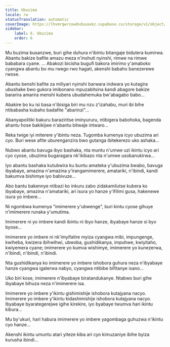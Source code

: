 ```yaml
---
title: Ubuzima
locale: rw
statusTranslation: automatic
coverImage: https://lhvmrqwrcowdvduuaukz.supabase.co/storage/v1/object/public/strapi-uploads/small_cover-tratado-de-psicologia-revolucionaria.webp-5e15e1cec4e0ebebcde5d7fc7565d8fd.webp
sidebar:
    label: 6. Ubuzima
    order: 6
---
```

Mu buzima busanzwe, buri gihe duhura n'ibintu bitangaje bidutera kumirwa. Abantu bakize bafite amazu meza n'inshuti nyinshi, rimwe na rimwe bababara cyane. ... Abakozi bicisha bugufi bakora imirimo y'amaboko cyangwa abantu bo mu rwego rwo hagati, akenshi babaho banezerewe rwose.

Abantu benshi bafite za miliyari nyinshi barwara indwara yo kutagira ubushake bwo gukora imibonano mpuzabitsina kandi abagore bakize bararira amarira menshi kubera ubudahemuka bw'abagabo babo...

Abakire bo ku isi basa n'ibisiga biri mu nzu z'izahabu, muri ibi bihe ntibabasha kubaho badafite "abarinzi"...

Abanyapolitiki bakuru baraziritse iminyururu, ntibigera babohoka, bagenda ahantu hose bakikijwe n'abantu bitwaje intwaro...

Reka twige iyi miterere y'ibintu neza. Tugomba kumenya icyo ubuzima ari cyo. Buri wese afite uburenganzira bwo gutanga ibitekerezo uko ashaka...

Nubwo abantu bavuga ibyo bashaka, nta muntu n'umwe uzi ikintu icyo ari cyo cyose, ubuzima bugaragara nk'ikibazo nta n'umwe usobanukirwa...

Iyo abantu bashaka kutubwira ku buntu amateka y'ubuzima bwabo, bavuga ibyabaye, amazina n'amazina y'irangamimerere, amatariki, n'ibindi, kandi bakumva bishimye iyo babivuze...

Abo bantu bakennye ntibazi ko inkuru zabo zidakamilutse kubera ko ibyabaye, amazina n'amatariki, ari isura yo hanze y'ifilimi gusa, hakenewe isura yo imbere...

Ni ngombwa kumenya "imimerere y'ubwenge", buri kintu cyose gihuye n'imimerere runaka y'umutima.

Imimerere ni yo imbere kandi ibintu ni ibyo hanze, ibyabaye hanze si byo byose...

Imimerere yo imbere ni nk'imyifatire myiza cyangwa mibi, impungenge, kwiheba, kwizera ibihwihwi, ubwoba, gushidikanya, impuhwe, kwiyitaho, kwiyemera cyane; imimerere yo kumva wishimye, imimerere yo kunezerwa, n'ibindi, n'ibindi, n'ibindi.

Nta gushidikanya ko imimerere yo imbere ishobora guhura neza n'ibyabaye hanze cyangwa igaterwa nabyo, cyangwa ntibibe bifitanye isano...

Uko biri kose, imimerere n'ibyabaye biratandukanye. Ntabwo buri gihe ibyabaye bihuza neza n'imimerere isa.

Imimerere yo imbere y'ikintu gishimishije ishobora kutajyana nacyo. Imimerere yo imbere y'ikintu kidashimishije ishobora kutajyana nacyo. Ibyabaye byarategerejwe igihe kirekire, iyo byabaye twumva hari ikintu kibura...

Mu by'ukuri, hari habura imimerere yo imbere yagombaga guhuzwa n'ikintu cyo hanze...

Akenshi ikintu umuntu atari yiteze kiba ari cyo kimuzaniye ibihe byiza kurusha ibindi...

